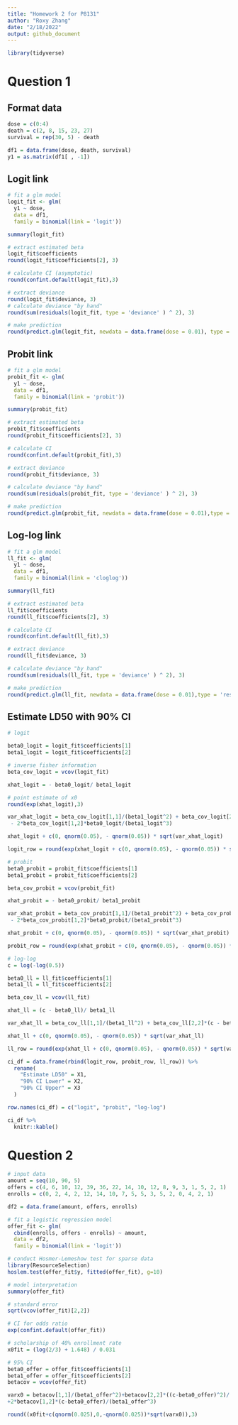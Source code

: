 ```yaml
---
title: "Homework 2 for P8131"
author: "Roxy Zhang"
date: "2/18/2022"
output: github_document
---
```


```r
library(tidyverse)
```

# Question 1

## Format data

```r
dose = c(0:4)
death = c(2, 8, 15, 23, 27)
survival = rep(30, 5) - death

df1 = data.frame(dose, death, survival)
y1 = as.matrix(df1[ , -1])
```

## Logit link

```r
# fit a glm model
logit_fit <- glm(
  y1 ~ dose, 
  data = df1,
  family = binomial(link = 'logit'))

summary(logit_fit)

# extract estimated beta
logit_fit$coefficients
round(logit_fit$coefficients[2], 3)

# calculate CI (asymptotic)
round(confint.default(logit_fit),3)

# extract deviance
round(logit_fit$deviance, 3)
# calculate deviance "by hand"
round(sum(residuals(logit_fit, type = 'deviance' ) ^ 2), 3)

# make prediction
round(predict.glm(logit_fit, newdata = data.frame(dose = 0.01), type = 'response'), 4) # type = "response" gives the predicted probabilities
```


## Probit link

```r
# fit a glm model
probit_fit <- glm(
  y1 ~ dose, 
  data = df1,
  family = binomial(link = 'probit'))

summary(probit_fit)

# extract estimated beta
probit_fit$coefficients
round(probit_fit$coefficients[2], 3)

# calculate CI
round(confint.default(probit_fit),3)

# extract deviance
round(probit_fit$deviance, 3)

# calculate deviance "by hand"
round(sum(residuals(probit_fit, type = 'deviance' ) ^ 2), 3)

# make prediction
round(predict.glm(probit_fit, newdata = data.frame(dose = 0.01),type = 'response'), 4)
```


## Log-log link

```r
# fit a glm model
ll_fit <- glm(
  y1 ~ dose, 
  data = df1,
  family = binomial(link = 'cloglog'))

summary(ll_fit)

# extract estimated beta
ll_fit$coefficients
round(ll_fit$coefficients[2], 3)

# calculate CI
round(confint.default(ll_fit),3)

# extract deviance
round(ll_fit$deviance, 3)

# calculate deviance "by hand"
round(sum(residuals(ll_fit, type = 'deviance' ) ^ 2), 3)

# make prediction
round(predict.glm(ll_fit, newdata = data.frame(dose = 0.01),type = 'response'), 4)
```


## Estimate LD50 with 90% CI

```r
# logit

beta0_logit = logit_fit$coefficients[1]
beta1_logit = logit_fit$coefficients[2]

# inverse fisher information
beta_cov_logit = vcov(logit_fit)

xhat_logit = - beta0_logit/ beta1_logit

# point estimate of x0
round(exp(xhat_logit),3)

var_xhat_logit = beta_cov_logit[1,1]/(beta1_logit^2) + beta_cov_logit[2,2]*(beta0_logit^2)/(beta1_logit^4)
 - 2*beta_cov_logit[1,2]*beta0_logit/(beta1_logit^3)

xhat_logit + c(0, qnorm(0.05), - qnorm(0.05)) * sqrt(var_xhat_logit)

logit_row = round(exp(xhat_logit + c(0, qnorm(0.05), - qnorm(0.05)) * sqrt(var_xhat_logit)), 3)
```

```r
# probit
beta0_probit = probit_fit$coefficients[1]
beta1_probit = probit_fit$coefficients[2]

beta_cov_probit = vcov(probit_fit)

xhat_probit = - beta0_probit/ beta1_probit

var_xhat_probit = beta_cov_probit[1,1]/(beta1_probit^2) + beta_cov_probit[2,2]*(beta0_probit^2)/(beta1_probit^4)
 - 2*beta_cov_probit[1,2]*beta0_probit/(beta1_probit^3)

xhat_probit + c(0, qnorm(0.05), - qnorm(0.05)) * sqrt(var_xhat_probit)

probit_row = round(exp(xhat_probit + c(0, qnorm(0.05), - qnorm(0.05)) * sqrt(var_xhat_probit)), 3)
```

```r
# log-log
c = log(-log(0.5))

beta0_ll = ll_fit$coefficients[1]
beta1_ll = ll_fit$coefficients[2]

beta_cov_ll = vcov(ll_fit)

xhat_ll = (c - beta0_ll)/ beta1_ll

var_xhat_ll = beta_cov_ll[1,1]/(beta1_ll^2) + beta_cov_ll[2,2]*(c - beta0_ll^2)/(beta1_ll^4) - 2*beta_cov_ll[1,2]*(c - beta0_ll)/(beta1_ll^3)

xhat_ll + c(0, qnorm(0.05), - qnorm(0.05)) * sqrt(var_xhat_ll)

ll_row = round(exp(xhat_ll + c(0, qnorm(0.05), - qnorm(0.05)) * sqrt(var_xhat_ll)), 3)
```

```r
ci_df = data.frame(rbind(logit_row, probit_row, ll_row)) %>% 
  rename(
    "Estimate LD50" = X1,
    "90% CI Lower" = X2,
    "90% CI Upper" = X3
  )

row.names(ci_df) = c("logit", "probit", "log-log")

ci_df %>% 
  knitr::kable()
```




# Question 2

```r
# input data
amount = seq(10, 90, 5)
offers = c(4, 6, 10, 12, 39, 36, 22, 14, 10, 12, 8, 9, 3, 1, 5, 2, 1)
enrolls = c(0, 2, 4, 2, 12, 14, 10, 7, 5, 5, 3, 5, 2, 0, 4, 2, 1)

df2 = data.frame(amount, offers, enrolls)
```

```r
# fit a logistic regression model
offer_fit <- glm(
  cbind(enrolls, offers - enrolls) ~ amount, 
  data = df2,
  family = binomial(link = 'logit'))

# conduct Hosmer-Lemeshow test for sparse data
library(ResourceSelection)
hoslem.test(offer_fit$y, fitted(offer_fit), g=10)
```

```r
# model interpretation
summary(offer_fit)

# standard error
sqrt(vcov(offer_fit)[2,2])

# CI for odds ratio
exp(confint.default(offer_fit))
```

```r
# scholarship of 40% enrollment rate
x0fit = (log(2/3) + 1.648) / 0.031

# 95% CI
beta0_offer = offer_fit$coefficients[1]
beta1_offer = offer_fit$coefficients[2]
betacov = vcov(offer_fit)

varx0 = betacov[1,1]/(beta1_offer^2)+betacov[2,2]*((c-beta0_offer)^2)/(beta1_offer^4)
+2*betacov[1,2]*(c-beta0_offer)/(beta1_offer^3)

round((x0fit+c(qnorm(0.025),0,-qnorm(0.025))*sqrt(varx0)),3)
```

